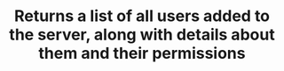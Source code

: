 ---
title: 'Returns a list of all users added to the server, along with details about them and their permissions'
api: 'GET /api/client/servers/eff10fb1-e18b-4c3e-973e-a2c548c7b649/users'
---